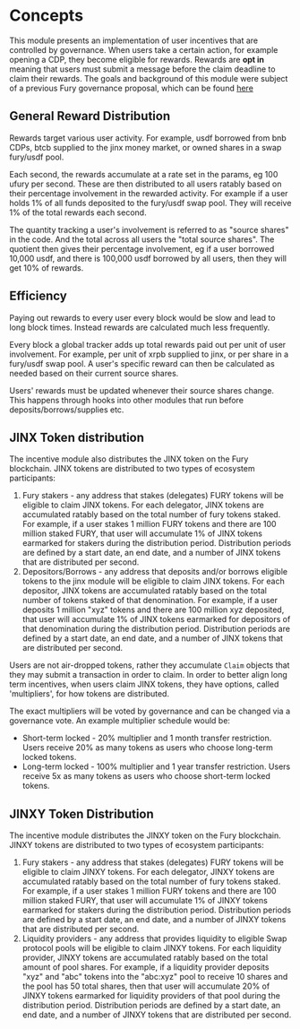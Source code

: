 # Concepts

This module presents an implementation of user incentives that are controlled by governance. When users take a certain action, for example opening a CDP, they become eligible for rewards. Rewards are **opt in** meaning that users must submit a message before the claim deadline to claim their rewards. The goals and background of this module were subject of a previous Fury governance proposal, which can be found [here](https://ipfs.io/ipfs/QmSYedssC3nyQacDJmNcREtgmTPyaMx2JX7RNkMdAVkdkr/user-growth-fund-proposal.pdf)

## General Reward Distribution

Rewards target various user activity. For example, usdf borrowed from bnb CDPs, btcb supplied to the jinx money market, or owned shares in a swap fury/usdf pool.

Each second, the rewards accumulate at a rate set in the params, eg 100 ufury per second. These are then distributed to all users ratably based on their percentage involvement in the rewarded activity. For example if a user holds 1% of all funds deposited to the fury/usdf swap pool. They will receive 1% of the total rewards each second.

The quantity tracking a user's involvement is referred to as "source shares" in the code. And the total across all users the "total source shares". The quotient then gives their percentage involvement, eg if a user borrowed 10,000 usdf, and there is 100,000 usdf borrowed by all users, then they will get 10% of rewards.

## Efficiency

Paying out rewards to every user every block would be slow and lead to long block times. Instead rewards are calculated much less frequently.

Every block a global tracker adds up total rewards paid out per unit of user involvement. For example, per unit of xrpb supplied to jinx, or per share in a fury/usdf swap pool. A user's specific reward can then be calculated as needed based on their current source shares.

Users' rewards must be updated whenever their source shares change. This happens through hooks into other modules that run before deposits/borrows/supplies etc.

## JINX Token distribution

The incentive module also distributes the JINX token on the Fury blockchain. JINX tokens are distributed to two types of ecosystem participants:

1. Fury stakers - any address that stakes (delegates) FURY tokens will be eligible to claim JINX tokens. For each delegator, JINX tokens are accumulated ratably based on the total number of fury tokens staked. For example, if a user stakes 1 million FURY tokens and there are 100 million staked FURY, that user will accumulate 1% of JINX tokens earmarked for stakers during the distribution period. Distribution periods are defined by a start date, an end date, and a number of JINX tokens that are distributed per second.
2. Depositors/Borrows - any address that deposits and/or borrows eligible tokens to the jinx module will be eligible to claim JINX tokens. For each depositor, JINX tokens are accumulated ratably based on the total number of tokens staked of that denomination. For example, if a user deposits 1 million "xyz" tokens and there are 100 million xyz deposited, that user will accumulate 1% of JINX tokens earmarked for depositors of that denomination during the distribution period. Distribution periods are defined by a start date, an end date, and a number of JINX tokens that are distributed per second.

Users are not air-dropped tokens, rather they accumulate `Claim` objects that they may submit a transaction in order to claim. In order to better align long term incentives, when users claim JINX tokens, they have options, called 'multipliers', for how tokens are distributed.

The exact multipliers will be voted by governance and can be changed via a governance vote. An example multiplier schedule would be:

- Short-term locked - 20% multiplier and 1 month transfer restriction. Users receive 20% as many tokens as users who choose long-term locked tokens.
- Long-term locked - 100% multiplier and 1 year transfer restriction. Users receive 5x as many tokens as users who choose short-term locked tokens.

## JINXY Token Distribution

The incentive module distributes the JINXY token on the Fury blockchain. JINXY tokens are distributed to two types of ecosystem participants:

1. Fury stakers - any address that stakes (delegates) FURY tokens will be eligible to claim JINXY tokens. For each delegator, JINXY tokens are accumulated ratably based on the total number of fury tokens staked. For example, if a user stakes 1 million FURY tokens and there are 100 million staked FURY, that user will accumulate 1% of JINXY tokens earmarked for stakers during the distribution period. Distribution periods are defined by a start date, an end date, and a number of JINXY tokens that are distributed per second.
2. Liquidity providers - any address that provides liquidity to eligible Swap protocol pools will be eligible to claim JINXY tokens. For each liquidity provider, JINXY tokens are accumulated ratably based on the total amount of pool shares. For example, if a liquidity provider deposits "xyz" and "abc" tokens into the "abc:xyz" pool to receive 10 shares and the pool has 50 total shares, then that user will accumulate 20% of JINXY tokens earmarked for liquidity providers of that pool during the distribution period. Distribution periods are defined by a start date, an end date, and a number of JINXY tokens that are distributed per second.
